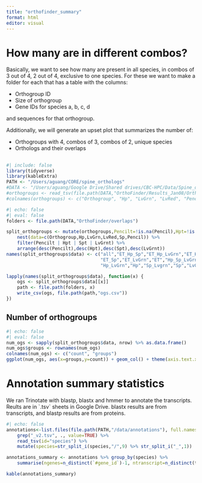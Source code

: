 ```yaml
---
title: "orthofinder_summary"
format: html
editor: visual
---
```


# How many are in different combos?

Basically, we want to see how many are present in all species, in combos of 3 out of 4, 2 out of 4, exclusive to one species. For these we want to make a folder for each that has a table with the columns:

-   Orthogroup ID
-   Size of orthogroup
-   Gene IDs for species a, b, c, d

and sequences for that orthogroup.

Additionally, we will generate an upset plot that summarizes the number of:

-   Orthogroups with 4, combos of 3, combos of 2, unique species
-   Orthologs and their overlaps

## 

```r
#| include: false
library(tidyverse)
library(kableExtra)
PATH <- "/Users/aguang/CORE/spine_orthologs"
#DATA <- "/Users/aguang/Google Drive/Shared drives/CBC-HPC/Data/Spine_orthologs"
#orthogroups <- read_tsv(file.path(DATA,"OrthoFinder/Results_Jan08/Orthogroups/Orthogroups.tsv"))
#colnames(orthogroups) <- c("Orthogroup", "Hp", "LvGrn", "LvRed", "Pencil", "Sp")
```

```r
#| echo: false
#| eval: false
folders <- file.path(DATA,"OrthoFinder/overlaps")

split_orthogroups <- mutate(orthogroups,Pencilt=!is.na(Pencil),Hpt=!is.na(Hp),Spt=!is.na(Sp),LvGrnt=!is.na(LvGrn)) %>%
    nest(data=c(Orthogroup,Hp,LvGrn,LvRed,Sp,Pencil)) %>%
    filter(Pencilt | Hpt | Spt | LvGrnt) %>%
    arrange(desc(Pencilt),desc(Hpt),desc(Spt),desc(LvGrnt))
names(split_orthogroups$data) <- c("all","ET_Hp_Sp","ET_Hp_LvGrn","ET_Hp","ET_Sp_LvGrn",
                                   "ET_Sp","ET_LvGrn","ET","Hp_Sp_LvGrn","Hp_Sp",
                                   "Hp_LvGrn","Hp","Sp_Lvgrn","Sp","LvGrn")

lapply(names(split_orthogroups$data), function(x) {
    ogs <- split_orthogroups$data[[x]]
    path <- file.path(folders, x)
    write_csv(ogs, file.path(path,"ogs.csv"))
})
```

## Number of orthogroups

```r
#| echo: false
#| eval: false
num_ogs <- sapply(split_orthogroups$data, nrow) %>% as.data.frame()
num_ogs$groups <- rownames(num_ogs)
colnames(num_ogs) <- c("count", "groups")
ggplot(num_ogs, aes(x=groups,y=count)) + geom_col() + theme(axis.text.x = element_text(angle=90)) + ylab("Number of Orthogroups") + xlab("Groupings")
```

# Annotation summary statistics


We ran Trinotate with blastp, blastx and hmmer to annotate the transcripts. Reults are in \`.tsv\` sheets in Google Drive. blastx results are from transcripts, and blastp results are from proteins.

```r
#| echo: false
annotations<-list.files(file.path(PATH,"/data/annotations"), full.names = TRUE) %>%
    grep("_v2.tsv", ., value=TRUE) %>%
    read_tsv(id="species") %>%
    mutate(species=str_split_i(species,"/",9) %>% str_split_i("_",1))

annotations_summary <- annotations %>% group_by(species) %>%
    summarise(ngenes=n_distinct(`#gene_id`)-1, ntranscript=n_distinct(transcript_id)-1, nprot=n_distinct(prot_id)-1, nblastp=n_distinct(sprot_Top_BLASTP_hit)-1, nblastx=n_distinct(sprot_Top_BLASTX_hit)-1)

kable(annotations_summary)
```



